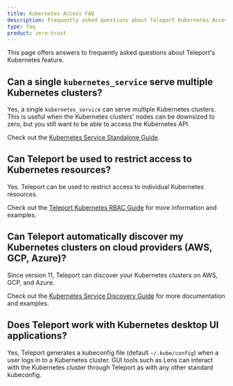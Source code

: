 ```yaml
---
title: Kubernetes Access FAQ
description: Frequently asked questions about Teleport Kubernetes Access
type: faq
product: zero-trust
---
```


This page offers answers to frequently asked questions about Teleport's
Kubernetes feature.

## Can a single `kubernetes_service` serve multiple Kubernetes clusters?

Yes, a single `kubernetes_service` can serve multiple Kubernetes clusters. This
is useful when the Kubernetes clusters' nodes can be downsized to zero, but you
still want to be able to access the Kubernetes API.

Check out the
[Kubernetes Service Standalone Guide](./register-clusters/static-kubeconfig.mdx).

## Can Teleport be used to restrict access to Kubernetes resources?

Yes. Teleport can be used to restrict access to individual
Kubernetes resources.

Check out the [Teleport Kubernetes RBAC Guide](./controls.mdx) for
more information and examples.

## Can Teleport automatically discover my Kubernetes clusters on cloud providers (AWS, GCP, Azure)?

Since version 11, Teleport can discover your Kubernetes clusters on AWS, GCP,
and Azure.

Check out the [Kubernetes Service Discovery
Guide](../auto-discovery/kubernetes/kubernetes.mdx) for more
documentation and examples.

## Does Teleport work with Kubernetes desktop UI applications?

Yes, Teleport generates a kubeconfig file (default `~/.kube/config`) when a user
logs in to a Kubernetes cluster. GUI tools such as Lens can 
interact with the Kubernetes cluster through Teleport as with any other standard kubeconfig.
